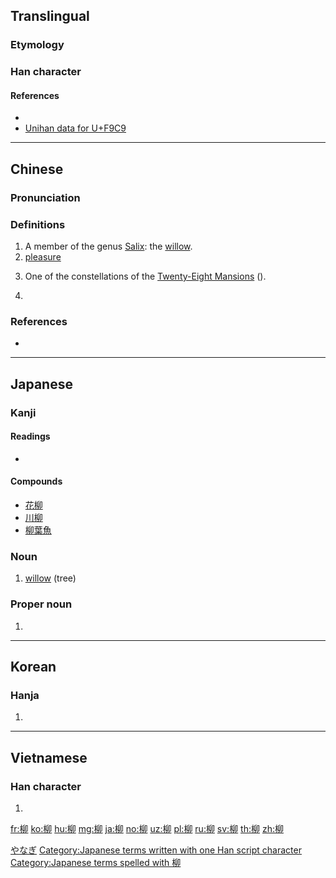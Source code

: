 ==Translingual==

===Etymology===
{{Han compound|木|卯|ls=psc|c1=s|c2=p}}

===Han character===
{{Han char|rn=75|rad=木|as=05|sn=9|four=47920|canj=DHHL|ids=⿰木卯}}

====References====
* {{Han ref|kx=0521.020|dkj=14662|dj=0909.010|hdz=21187.020|uh=67F3|ud=26611|bh=AC68|bd=44136}}
* [http://www.unicode.org/cgi-bin/GetUnihanData.pl?codepoint=F9C9 Unihan data for U+F9C9]

----

==Chinese==
{{zh-forms}}

===Pronunciation===
{{zh-pron
|m=liǔ
|c=lau5
|h=pfs=
|md=
|mn=liú
|w=
|mc=y
|oc=y
|cat=n,pn
}}

===Definitions===
{{zh-hanzi}}

# A member of the genus [[Salix]]: the [[willow]].
# [[pleasure]]{{rfv-sense}}
# {{cx|astronomy|lang=zh}} One of the constellations of the [[Twenty-Eight Mansions]] ({{zh-l|二十八宿}}).
# {{surname|lang=zh}}
{{attention|zh|the Dictionary of Character Variants lists one more sense}}

===References===
* {{R:twedu|A01909}}

----

==Japanese==

===Kanji===
{{ja-kanji|grade=c|rs=木05}}

====Readings====
* {{ja-readings|on=[[りゅう]] (ryū)|kun=[[やなぎ]] (yanagi)}}

====Compounds====
* [[花柳]]
* [[川柳]]
* [[柳葉魚]]

===Noun===
{{ja-noun|k|hira=やなぎ|rom=yanagi|kata=ヤナギ}}

# [[willow]] (tree)

===Proper noun===
{{ja-pos|k|proper|hira=やなぎ|rom=Yanagi}}

# {{surname|lang=ja|sort=やなぎ}}

[[Category:ja:Trees|やなぎ]]
[[Category:Japanese terms written with one Han script character]]
[[Category:Japanese terms spelled with 柳]]

----

==Korean==

===Hanja===
{{ko-hanja|hangeul=[[유]] ''or'' [[류]]|eumhun=|rv=yu ''or'' ryu|mr=yu ''or'' ryu|y=yu ''or'' lyu|}}

# {{defn|lang=ko|sort=木05}}

----

==Vietnamese==

===Han character===
{{vi-hantu|[[liễu]]|rs=木05}}

# {{defn|lang=vi|sort=木05}}

[[fr:柳]]
[[ko:柳]]
[[hu:柳]]
[[mg:柳]]
[[ja:柳]]
[[no:柳]]
[[uz:柳]]
[[pl:柳]]
[[ru:柳]]
[[sv:柳]]
[[th:柳]]
[[zh:柳]]